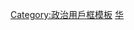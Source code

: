 {{Userbox
  |border-c = #000000
  |border-s = 1
  |id-c     = #FFFFFF
  |id-s     = 12
  |id-fc    = #000000
  |info-c   = #ffff00
  |info-s   = 10
  |info-fc  = #000000
  |id       = 两个中国
  |info     = 这个用户支持[[兩个中国]]原则，即[[中华人民共和国]]与[[中华民国]]
}}
<noinclude>
[[Category:政治用戶框模板]]
[[Category:支持区域独立或拆分的维基人用户框模板|华]]
</noinclude>
[[Category:支持两个中国的维基人| ]]